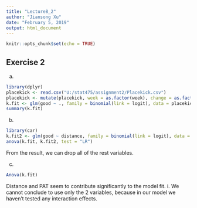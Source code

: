 ---
title: "Lecture8_2"
author: "Jiansong Xu"
date: "February 5, 2019"
output: html_document
---

```{r setup, include=FALSE}
knitr::opts_chunk$set(echo = TRUE)
```

## Exercise 2

(a)
```{r}
library(dplyr)
placekick <- read.csv("U:/stat475/assignment2/Placekick.csv")
placekick <- mutate(placekick, week = as.factor(week), change = as.factor(change), PAT = as.factor(PAT), type = as.factor(type), field = as.factor(field), wind = as.factor(wind))
k.fit <- glm(good ~ ., family = binomial(link = logit), data = placekick)
summary(k.fit)
```

(b)
```{r}
library(car)
k.fit2 <- glm(good ~ distance, family = binomial(link = logit), data = placekick)
anova(k.fit, k.fit2, test = "LR")
```
From the result, we can drop all of the rest variables.


(c)
```{r}
Anova(k.fit)
```
Distance and PAT seem to contribute significantly to the model fit.
i. We cannot conclude to use only the 2 variables, because in our model we haven't tested any interaction effects. 